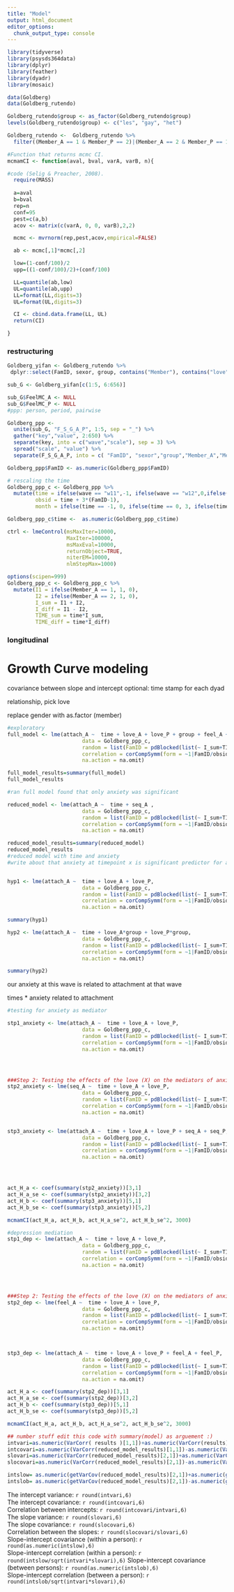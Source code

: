```yaml
---
title: "Model"
output: html_document
editor_options: 
  chunk_output_type: console
---
```


```r
library(tidyverse)
library(psysds364data)
library(dplyr)
library(feather)
library(dyadr)
library(mosaic)
```

```r
data(Goldberg)
data(Goldberg_rutendo)
```


```r
Goldberg_rutendo$group <- as_factor(Goldberg_rutendo$group)
levels(Goldberg_rutendo$group) <- c("les", "gay", "het")

Goldberg_rutendo <-  Goldberg_rutendo %>%
  filter((Member_A == 1 & Member_P == 2)|(Member_A == 2 & Member_P == 1))
```

```r
#Function that returns mcmc CI. 
mcmamCI <- function(aval, bval, varA, varB, n){

#code (Selig & Preacher, 2008).
  require(MASS)
  
  a=aval
  b=bval
  rep=n
  conf=95
  pest=c(a,b)
  acov <- matrix(c(varA, 0, 0, varB),2,2)

  mcmc <- mvrnorm(rep,pest,acov,empirical=FALSE)

  ab <- mcmc[,1]*mcmc[,2]

  low=(1-conf/100)/2
  upp=((1-conf/100)/2)+(conf/100)

  LL=quantile(ab,low)
  UL=quantile(ab,upp)
  LL=format(LL,digits=3)
  UL=format(UL,digits=3)

  CI <- cbind.data.frame(LL, UL)
  return(CI)

}
```

### restructuring 

```r
Goldberg_yifan <- Goldberg_rutendo %>%
 dplyr::select(FamID, sexor, group, contains("Member"), contains("love"), contains("cnflct"), contains("ambiv"), contains("maint"), contains("seq"), contains("attach"), contains("feel"))

sub_G <- Goldberg_yifan[c(1:5, 6:656)]

sub_G$FeelMC_A <- NULL
sub_G$FeelMC_P <- NULL
#ppp: person, period, pairwise

Goldberg_ppp <- 
  unite(sub_G, "F_S_G_A_P", 1:5, sep = "_") %>%
  gather("key","value", 2:650) %>%
  separate(key, into = c("wave","scale"), sep = 3) %>%
  spread("scale", "value") %>%
  separate(F_S_G_A_P, into = c( "FamID", "sexor","group","Member_A","Member_P"), sep = "_") 

```

```r

Goldberg_ppp$FamID <- as.numeric(Goldberg_ppp$FamID)

# rescaling the time
Goldberg_ppp_c <- Goldberg_ppp %>%
  mutate(time = ifelse(wave == "w11",-1, ifelse(wave == "w12",0,ifelse(wave == "w13",1,ifelse(wave == "w14",2,NA)))),
         obsid = time + 3*(FamID-1),
         month = ifelse(time == -1, 0, ifelse(time == 0, 3, ifelse(time == 1, 12, ifelse(time == 2, 24, NA)))))

```



```r
Goldberg_ppp_c$time <-  as.numeric(Goldberg_ppp_c$time)

ctrl <- lmeControl(msMaxIter=10000,
                   MaxIter=100000,
                   msMaxEval=10000,
                   returnObject=TRUE,
                   niterEM=10000,
                   nlmStepMax=1000)
```


```r
options(scipen=999)
Goldberg_ppp_c <- Goldberg_ppp_c %>%
  mutate(I1 = ifelse(Member_A == 1, 1, 0),
         I2 = ifelse(Member_A == 2, 1, 0),
         I_sum = I1 + I2, 
         I_diff = I1 - I2, 
         TIME_sum = time*I_sum, 
         TIME_diff = time*I_diff)

```

### longitudinal 
# Growth Curve modeling 

covariance between slope and intercept 
optional: time stamp for each dyad 

relationship, pick love 

replace gender with as.factor (member)


```r
#exploratory
full_model <- lme(attach_A ~  time + love_A + love_P + group + feel_A + feel_P + seq_A + seq_P,
                        data = Goldberg_ppp_c, 
                        random = list(FamID = pdBlocked(list(~ I_sum+TIME_sum-1,~ I_diff+TIME_diff-1))),
                        correlation = corCompSymm(form = ~1|FamID/obsid),
                        na.action = na.omit)

full_model_results=summary(full_model)
full_model_results

#ran full model found that only anxiety was significant

reduced_model <- lme(attach_A ~  time + seq_A ,
                        data = Goldberg_ppp_c, 
                        random = list(FamID = pdBlocked(list(~ I_sum+TIME_sum-1,~ I_diff+TIME_diff-1))),
                        correlation = corCompSymm(form = ~1|FamID/obsid),
                        na.action = na.omit)

reduced_model_results=summary(reduced_model)
reduced_model_results
#reduced model with time and anxiety
#write about that anxiety at timepoint x is significant predictor for attachment at timepoint x



```


```r
hyp1 <- lme(attach_A ~  time + love_A + love_P,
                        data = Goldberg_ppp_c, 
                        random = list(FamID = pdBlocked(list(~ I_sum+TIME_sum-1,~ I_diff+TIME_diff-1))),
                        correlation = corCompSymm(form = ~1|FamID/obsid),
                        na.action = na.omit)

summary(hyp1)
```

```r
hyp2 <- lme(attach_A ~  time + love_A*group + love_P*group,
                        data = Goldberg_ppp_c, 
                        random = list(FamID = pdBlocked(list(~ I_sum+TIME_sum-1,~ I_diff+TIME_diff-1))),
                        correlation = corCompSymm(form = ~1|FamID/obsid),
                        na.action = na.omit)

summary(hyp2)
```



our anxiety at this wave is related to attachment at that wave

times * anxiety related to attachment 



```r
#testing for anxiety as mediator

stp1_anxiety <- lme(attach_A ~  time + love_A + love_P,
                        data = Goldberg_ppp_c, 
                        random = list(FamID = pdBlocked(list(~ I_sum+TIME_sum-1,~ I_diff+TIME_diff-1))),
                        correlation = corCompSymm(form = ~1|FamID/obsid),
                        na.action = na.omit)




###Step 2: Testing the effects of the love (X) on the mediators of anxiety member a meber b (M).
stp2_anxiety <- lme(seq_A ~  time + love_A + love_P,
                        data = Goldberg_ppp_c, 
                        random = list(FamID = pdBlocked(list(~ I_sum+TIME_sum-1,~ I_diff+TIME_diff-1))),
                        correlation = corCompSymm(form = ~1|FamID/obsid),
                        na.action = na.omit)


stp3_anxiety <- lme(attach_A ~  time + love_A + love_P + seq_A + seq_P,
                        data = Goldberg_ppp_c, 
                        random = list(FamID = pdBlocked(list(~ I_sum+TIME_sum-1,~ I_diff+TIME_diff-1))),
                        correlation = corCompSymm(form = ~1|FamID/obsid),
                        na.action = na.omit)




act_H_a <- coef(summary(stp2_anxiety))[3,1]
act_H_a_se <- coef(summary(stp2_anxiety))[3,2]
act_H_b <- coef(summary(stp3_anxiety))[5,1]
act_H_b_se <- coef(summary(stp3_anxiety))[5,2]

mcmamCI(act_H_a, act_H_b, act_H_a_se^2, act_H_b_se^2, 3000)
```

```r
#depression mediation
stp1_dep <- lme(attach_A ~  time + love_A + love_P,
                        data = Goldberg_ppp_c, 
                        random = list(FamID = pdBlocked(list(~ I_sum+TIME_sum-1,~ I_diff+TIME_diff-1))),
                        correlation = corCompSymm(form = ~1|FamID/obsid),
                        na.action = na.omit)




###Step 2: Testing the effects of the love (X) on the mediators of anxiety member a meber b (M).
stp2_dep <- lme(feel_A ~  time + love_A + love_P,
                        data = Goldberg_ppp_c, 
                        random = list(FamID = pdBlocked(list(~ I_sum+TIME_sum-1,~ I_diff+TIME_diff-1))),
                        correlation = corCompSymm(form = ~1|FamID/obsid),
                        na.action = na.omit)



stp3_dep <- lme(attach_A ~  time + love_A + love_P + feel_A + feel_P,
                        data = Goldberg_ppp_c, 
                        random = list(FamID = pdBlocked(list(~ I_sum+TIME_sum-1,~ I_diff+TIME_diff-1))),
                        correlation = corCompSymm(form = ~1|FamID/obsid),
                        na.action = na.omit)

act_H_a <- coef(summary(stp2_dep))[3,1]
act_H_a_se <- coef(summary(stp2_dep))[3,2]
act_H_b <- coef(summary(stp3_dep))[5,1]
act_H_b_se <- coef(summary(stp3_dep))[5,2]

mcmamCI(act_H_a, act_H_b, act_H_a_se^2, act_H_b_se^2, 3000)

```

```r
## number stuff edit this code with summary(model) as arguement :) 
intvari=as.numeric(VarCorr( results )[1,1])+as.numeric(VarCorr(results)[3,1]) 
intcovari=as.numeric(VarCorr(reduced_model_results)[1,1])-as.numeric(VarCorr(reduced_model_results)[3,1])
slovari=as.numeric(VarCorr(reduced_model_results)[2,1])+as.numeric(VarCorr(reduced_model_results)[4,1]) 
slocovari=as.numeric(VarCorr(reduced_model_results)[2,1])-as.numeric(VarCorr(reduced_model_results)[4,1])

intslow= as.numeric(getVarCov(reduced_model_results)[2,1])+as.numeric(getVarCov(reduced_model_results)[4,3])
intslob= as.numeric(getVarCov(reduced_model_results)[2,1])-as.numeric(getVarCov(reduced_model_results)[4,3])
```

The intercept variance: `r round(intvari,6)`  
The intercept covariance: `r round(intcovari,6)`  
Correlation between intercepts: `r round(intcovari/intvari,6)`  
The slope variance: `r round(slovari,6)`  
The slope covariance: `r round(slocovari,6)`  
Correlation between the slopes: `r round(slocovari/slovari,6)`  
Slope-intercept covariance (within a person): `r round(as.numeric(intslow),6)`    
Slope-intercept correlation (within a person): `r round(intslow/sqrt(intvari*slovari),6)` 
Slope-intercept covariance (between persons): `r round(as.numeric(intslob),6)`  
Slope-intercept correlation (between a person): `r round(intslob/sqrt(intvari*slovari),6)` 








